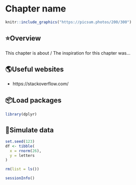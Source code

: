# Chapter name

<!--
Hidden comments placeholder
-->

```r
knitr::include_graphics("https://picsum.photos/200/300")
```

## ⭐️Overview

This chapter is about / The inspiration for this chapter was...


## 🌎Useful websites

* https://stackoverflow.com/


## 📦Load packages

```r
library(dplyr)
```


## 🔢Simulate data 

```r
set.seed(123)
df <- tibble(
  x = rnorm(26),
  y = letters
)
```


<!--
Clean up and add session info
-->

```r
rm(list = ls())
```

```r
sessionInfo()
```
